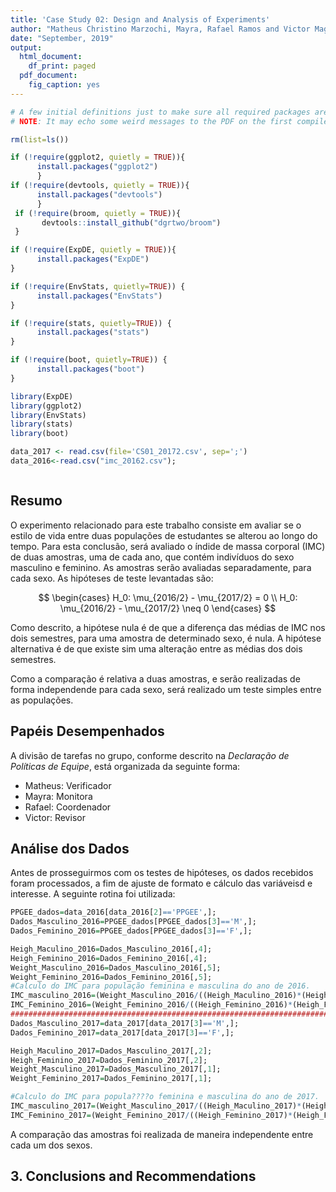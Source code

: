 ---
title: 'Case Study 02: Design and Analysis of Experiments'
author: "Matheus Christino Marzochi, Mayra, Rafael Ramos and Victor Magalhães"
date: "September, 2019"
output:
  html_document:
    df_print: paged
  pdf_document:
    fig_caption: yes
---

```{r setup,results='hide',warning=FALSE,echo=FALSE}
# A few initial definitions just to make sure all required packages are installed. Change as needed.
# NOTE: It may echo some weird messages to the PDF on the first compile (package installation messages). Run twice and the problem will (hopefully) go away.

rm(list=ls())

if (!require(ggplot2, quietly = TRUE)){
      install.packages("ggplot2")
      }
if (!require(devtools, quietly = TRUE)){
      install.packages("devtools")
      }
 if (!require(broom, quietly = TRUE)){
       devtools::install_github("dgrtwo/broom")
 }

if (!require(ExpDE, quietly = TRUE)){
      install.packages("ExpDE")
}

if (!require(EnvStats, quietly=TRUE)) {
      install.packages("EnvStats")
}

if (!require(stats, quietly=TRUE)) {
      install.packages("stats")
}

if (!require(boot, quietly=TRUE)) {
      install.packages("boot")
}

library(ExpDE)
library(ggplot2)
library(EnvStats)
library(stats)
library(boot)

data_2017 <- read.csv(file='CS01_20172.csv', sep=';')
data_2016<-read.csv("imc_20162.csv");



```
## Resumo

O experimento relacionado para este trabalho consiste em avaliar se o estilo de vida entre duas populações de estudantes se alterou ao longo do tempo. Para esta conclusão, será avaliado o índide de massa corporal (IMC) de duas amostras, uma de cada ano, que contém indivíduos do sexo masculino e feminino. As amostras serão avaliadas separadamente, para cada sexo. As hipóteses de teste levantadas são:

$$
\begin{cases}
  H_0: \mu_{2016/2} - \mu_{2017/2} = 0 \\
  H_0: \mu_{2016/2} - \mu_{2017/2} \neq 0
\end{cases}
$$

Como descrito, a hipótese nula é de que a diferença das médias de IMC nos dois semestres, para uma amostra de determinado sexo, é nula. A hipótese alternativa é de que existe sim uma alteração entre as médias dos dois semestres.

Como a comparação é relativa a duas amostras, e serão realizadas de forma independende para cada sexo, será realizado um teste simples entre as populações.

## Papéis Desempenhados

A divisão de tarefas no grupo, conforme descrito na *Declaração de Políticas de Equipe*, está organizada da seguinte forma:

 - Matheus: Verificador
 - Mayra: Monitora
 - Rafael: Coordenador
 - Victor: Revisor

## Análise dos Dados

Antes de prosseguirmos com os testes de hipóteses, os dados recebidos foram processados, a fim de ajuste de formato e cálculo das variáveisd e interesse. A seguinte rotina foi utilizada:

```{r processamento, echo=TRUE}
PPGEE_dados=data_2016[data_2016[2]=='PPGEE',];
Dados_Masculino_2016=PPGEE_dados[PPGEE_dados[3]=='M',];
Dados_Feminino_2016=PPGEE_dados[PPGEE_dados[3]=='F',];

Heigh_Maculino_2016=Dados_Masculino_2016[,4];
Heigh_Feminino_2016=Dados_Feminino_2016[,4];
Weight_Masculino_2016=Dados_Masculino_2016[,5];
Weight_Feminino_2016=Dados_Feminino_2016[,5];
#Calculo do IMC para população feminina e masculina do ano de 2016.
IMC_masculino_2016=(Weight_Masculino_2016/((Heigh_Maculino_2016)*(Heigh_Maculino_2016)));
IMC_Feminino_2016=(Weight_Feminino_2016/((Heigh_Feminino_2016)*(Heigh_Feminino_2016)));
####################################################################################
Dados_Masculino_2017=data_2017[data_2017[3]=='M',];
Dados_Feminino_2017=data_2017[data_2017[3]=='F',];

Heigh_Maculino_2017=Dados_Masculino_2017[,2];
Heigh_Feminino_2017=Dados_Feminino_2017[,2];
Weight_Masculino_2017=Dados_Masculino_2017[,1];
Weight_Feminino_2017=Dados_Feminino_2017[,1];

#Calculo do IMC para popula????o feminina e masculina do ano de 2017.
IMC_masculino_2017=(Weight_Masculino_2017/((Heigh_Maculino_2017)*(Heigh_Maculino_2017)));
IMC_Feminino_2017=(Weight_Feminino_2017/((Heigh_Feminino_2017)*(Heigh_Feminino_2017)));

```


A comparação das amostras foi realizada de maneira independente entre cada um dos sexos.


## 3. Conclusions and Recommendations
 

